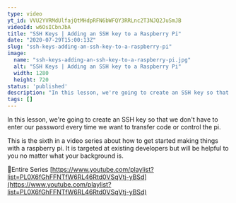 ```yaml
---
type: video
yt_id: VVU2YVRMdUlfajQtMHdpRFN6bWFQY3RRLnc2T3NJQ2JuSmJB
videoId: w6OsICbnJbA
title: "SSH Keys | Adding an SSH key to a Raspberry Pi"
date: "2020-07-29T15:00:13Z"
slug: "ssh-keys-adding-an-ssh-key-to-a-raspberry-pi"
image: 
  name: "ssh-keys-adding-an-ssh-key-to-a-raspberry-pi.jpg"
  alt: "SSH Keys | Adding an SSH key to a Raspberry Pi"
  width: 1280
  height: 720
status: 'published'
description: "In this lesson, we're going to create an SSH key so that we don't have to enter our password every time we want to transfer code or control the pi."
tags: []
---
```


In this lesson, we're going to create an SSH key so that we don't have to enter our password every time we want to transfer code or control the pi.

This is the sixth in a video series about how to get started making things with a raspberry pi. It is targeted at existing developers but will be helpful to you no matter what your background is.

🔗Entire Series
[https://www.youtube.com/playlist?list=PL0X6fGhFFNTfW6RL46Rtd0VSqVtj-yBSd](https://www.youtube.com/playlist?list=PL0X6fGhFFNTfW6RL46Rtd0VSqVtj-yBSd)


